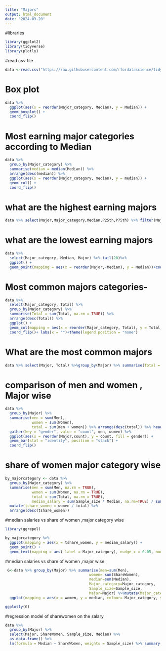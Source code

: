 ```yaml
---
title: "Majors"
output: html_document
date: "2024-03-20"
---
```


#libraries
```r
library(ggplot2)
library(tidyverse)
library(plotly)
```
#read csv file
```r
data <-read.csv("https://raw.githubusercontent.com/rfordatascience/tidytuesday/master/data/2018/2018-10-16/recent-grads.csv")
```



# Box plot
```r
data %>%
  ggplot(aes(x = reorder(Major_category, Median), y = Median)) +
  geom_boxplot() +
  coord_flip()
```

# Most earning major categories according to Median
```r
data %>%
  group_by(Major_category) %>%
  summarise(median = median(Median)) %>%
  arrange(desc(median)) %>%
  ggplot(aes(x = reorder(Major_category, median), y = median)) +
  geom_col() +
  coord_flip()
```

# what are the highest earning majors
```r
data %>% select(Major,Major_category,Median,P25th,P75th) %>% filter(Major_category>=100)%>% head(20) %>%  ggplot()+ geom_point(mapping = aes(reorder(Major,Median),Median,colour=Major_category))+ coord_flip()
```

# what are the lowest earning majors
```r
data %>%
  select(Major_category, Median, Major) %>% tail(20)%>%
  ggplot() +
  geom_point(mapping = aes(x = reorder(Major,-Median), y = Median))+coord_flip() 
```

# Most common majors categories-
```r
data %>%
  select(Major_category, Total) %>%
  group_by(Major_category) %>%
  summarise(Total = sum(Total, na.rm = TRUE)) %>%
  arrange(desc(Total)) %>%
  ggplot() +
  geom_col(mapping = aes(x = reorder(Major_category, Total), y = Total,fill= Major_category)) +
  coord_flip()+ labs(x = "")+theme(legend.position = "none")
```



# What are the most common majors
```r
data %>% select(Major, Total) %>%group_by(Major) %>% summarise(Total = sum(Total, na.rm = TRUE)) %>% arrange(desc(Total)) %>% head(20)%>% ggplot()+ geom_col(mapping = aes(reorder(Major,Total),Total , fill = Major)) + coord_flip() + theme(legend.position="none")
```

# comparison of men and women , Major wise
```r
data %>%
  group_by(Major) %>%
  summarise(men = sum(Men),
            women = sum(Women),
            total = sum(men + women)) %>% arrange(desc(total)) %>% head(20) %>%
  gather(key = "gender", value = "count", men, women) %>%
  ggplot(aes(x = reorder(Major,count), y = count, fill = gender)) +
  geom_bar(stat = "identity", position = "stack") +
  coord_flip()

```


# share of women major category wise
```r
by_majorcategory <- data %>%
  group_by(Major_category) %>%
  summarise(men = sum(Men, na.rm = TRUE),
            women = sum(Women, na.rm = TRUE),
            total = sum(Total, na.rm = TRUE),
            median_salary = sum(Sample_size * Median, na.rm=TRUE) / sum(Sample_size)) %>%
  mutate(tshare_women = women / total) %>%
  arrange(desc(tshare_women))

```

#median salaries vs share of women ,major category wise
```r
library(ggrepel)

by_majorcategory %>%
  ggplot(mapping = aes(x = tshare_women, y = median_salary)) +
  geom_point() +
  geom_text(mapping = aes( label = Major_category), nudge_x = 0.05, nudge_y = 0.05) + geom_smooth(method="lm")

```


#median salaries vs share of women ,major wise
```r
 G<-data %>% group_by(Major) %>% summarise(men=sum(Men),
                                      women= sum(ShareWomen),
                                      median=sum(Median),
                                      Major_category=Major_category,
                                      Sample_size=Sample_size,
                                      Major=Major) %>%mutate(Major_category=fct_lump(Major_category,4)) %>% arrange(desc(median)) %>% 
  ggplot(mapping = aes(x = women, y = median, colour= Major_category, size=Sample_size , label=Major))+geom_point() + geom_smooth(aes(group=1),method="lm") 

ggplotly(G)

```


#regression model of sharewomen on the salary
```r
data %>%
  group_by(Major) %>%
  select(Major, ShareWomen, Sample_size, Median) %>%
  as.data.frame() %>%
  lm(formula = Median ~ ShareWomen, weights = Sample_size) %>% summary()

```
